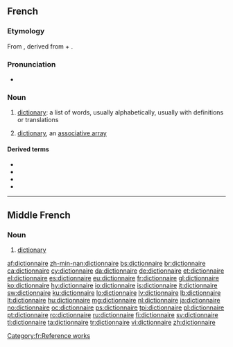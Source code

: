 ==French==

===Etymology===
From {{etyl|ML.|fr}} {{term|dictionarium|dictiōnārium|dictionary|lang=la}}, derived from {{etyl|la|fr}} {{term|dictio|dictiō|saying, speaking|lang=la}} + {{term|-arium|-ārium|lang=la}}.

===Pronunciation===
* {{audio-pron|Fr-un dictionnaire-fr-ouest.ogg|ipa=/dik.sjɔ.nɛʁ/|xsampa=/dik.sjO.nER/|lang=fr|country=fr}}

===Noun===
{{fr-noun|m}}

# [[dictionary]]: a list of words, usually alphabetically, usually with definitions or translations
# {{computing|lang=fr}} [[dictionary]], an [[associative array]]

====Derived terms====
* {{l|fr|dictionnairique}}
* {{l|fr|dictionnarisé}}
* {{l|fr|dictionnariser}}
* {{l|fr|dictionnariste}}

[[Category:fr:Reference works]]

----

==Middle French==

===Noun===
{{frm-noun|m|s}}

# [[dictionary]]

[[af:dictionnaire]]
[[zh-min-nan:dictionnaire]]
[[bs:dictionnaire]]
[[br:dictionnaire]]
[[ca:dictionnaire]]
[[cy:dictionnaire]]
[[da:dictionnaire]]
[[de:dictionnaire]]
[[et:dictionnaire]]
[[el:dictionnaire]]
[[es:dictionnaire]]
[[eu:dictionnaire]]
[[fr:dictionnaire]]
[[gl:dictionnaire]]
[[ko:dictionnaire]]
[[hy:dictionnaire]]
[[io:dictionnaire]]
[[is:dictionnaire]]
[[it:dictionnaire]]
[[sw:dictionnaire]]
[[ku:dictionnaire]]
[[lo:dictionnaire]]
[[lv:dictionnaire]]
[[lb:dictionnaire]]
[[lt:dictionnaire]]
[[hu:dictionnaire]]
[[mg:dictionnaire]]
[[nl:dictionnaire]]
[[ja:dictionnaire]]
[[no:dictionnaire]]
[[oc:dictionnaire]]
[[ps:dictionnaire]]
[[tpi:dictionnaire]]
[[pl:dictionnaire]]
[[pt:dictionnaire]]
[[ro:dictionnaire]]
[[ru:dictionnaire]]
[[fi:dictionnaire]]
[[sv:dictionnaire]]
[[tl:dictionnaire]]
[[ta:dictionnaire]]
[[tr:dictionnaire]]
[[vi:dictionnaire]]
[[zh:dictionnaire]]